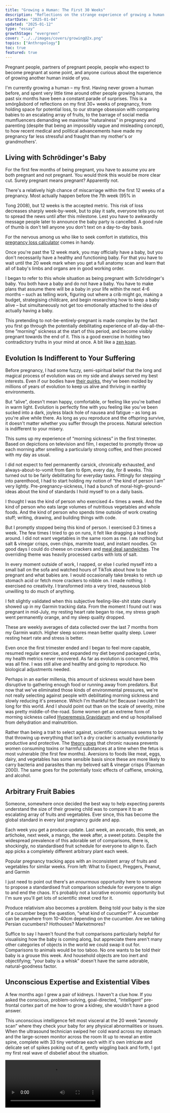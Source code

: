 ```yaml
---
title: "Growing a Human: The First 30 Weeks"
description: "Reflections on the strange experience of growing a human from scratch, without any conscious understanding of how you are doing it"
startDate: "2025-01-04"
updated: "2025-01-12"
type: "essay"
growthStage: "evergreen"
cover: "../../images/covers/growing@2x.png"
topics: ["Anthropology"]
toc: true
featured: true
---
```




<AssumedAudience>

Pregnant people, partners of pregnant people, people who expect to become pregnant at some point,
and anyone curious about the experience of growing another human inside of you.

</AssumedAudience>

<Spacer size="xs" />

<IntroParagraph>I'm currently growing a human – my first. Having never grown a human before, and spent very little time around other people growing humans, the past six months have been a constant parade of surprises. This is a smörgåsbord of reflections on my first 30+ weeks of pregnancy, from holding space for potential loss, to our strange obsession with comparing babies to an escalating array of fruits, to the barrage of social media mumfluencers demanding we maximise “naturalness” in pregnancy and parenting (despite that being an impossibly vague and misleading concept), to how recent medical and political advancements have made my pregnancy far less stressful and fraught than my mother's or grandmothers'.</IntroParagraph>

<BasicImage src="/images/covers/growing@2x.png" width="700" margin="0 auto" alt="An illustration of a baby in a womb" />

## Living with Schrödinger's Baby

For the first few months of being pregnant, you have to assume you are both pregnant and not
pregnant. You would think this would be more clear cut. Surely pregnant means pregnant? Apparently
not.

There's a relatively high chance of miscarriage within the first 12 weeks of a pregnancy. Most
actually happen before the 7th week (95% in

<AcademicReference title="Miscarriage risk for asymptomatic women after a normal first-trimester prenatal visit" href="https://pubmed.ncbi.nlm.nih.gov/18310375/" year="2008" authors="Stephen Tong, Anupinder Kaur, et al." abstract="Objective: To estimate the risk of miscarriage among asymptomatic women after a prenatal visit between 6 and 11 weeks of gestation where proof of fetal viability of a singleton was obtained by office ultrasonography at the same visit.  Methods: This was a prospective cohort study performed over 2 years (March 2004-2006) at an antenatal clinic at a large tertiary hospital in Victoria, Australia. Those recruited were 697 asymptomatic women who attended their first antenatal visit between 6 (+2 days) and 11(+6 days) weeks of gestation, where evidence of fetal cardiac activity of a singleton was obtained by office ultrasonography. The main outcome measure was rates of miscarriage, stratified by gestation at presentation. Results: One case was lost to follow-up. The risk of miscarriage among the entire cohort was 11 of 696 (1.6%). The risk fell rapidly with advancing gestation; 9.4% at 6 (completed) weeks of gestation, 4.2% at 7 weeks, 1.5% at 8 weeks, 0.5% at 9 weeks and 0.7% at 10 weeks (chi(2); test for trend P=.001). Most who miscarried received their ultrasound diagnoses many weeks after their visit; five (45%) were diagnosed in the second trimester, and all but one received their ultrasound diagnoses after 10 weeks of gestation.  Conclusion: For women without symptoms, the risk of miscarriage after attending a first antenatal visit between 6 and 11 weeks is low (1.6% or less), especially if they present at 8 weeks of gestation and beyond. Our data could be used to reassure such women that the probability of progressing to later than 20 weeks of gestation is very good.">Tong
2008</AcademicReference>), but 12 weeks is the accepted metric. This risk of loss decreases sharply
week-by-week, but to play it safe, everyone tells you not to spread the news until after this
milestone. Lest you have to awkwardly message people later to announce the baby party is cancelled.
A good rule of thumb is don't tell anyone you don't text on a day-to-day basis.

For the nervous among us who like to seek comfort in statistics, this
[pregnancy loss calculator](https://datayze.com/miscarriage-reassurer) comes in handy.

Once you're past the 12 week mark, you may officially have a baby, but you don't necessarily have a
healthy and functioning baby. For that you have to wait until the 20 week mark when you get a full
anatomy scan and learn that all of baby's limbs and organs are in good working order.

I began to refer to this whole situation as being pregnant with Schrödinger's baby. You both have a
baby and do not have a baby. You have to make plans that assume there will be a baby in your life
within the next 4-6 months – such as telling work, figuring out where a crib might go, making a
budget, strategising childcare, and begin researching how to keep a baby alive – but simultaneously
not get too emotionally attached to the idea of actually having a baby.

This pretending to not-be-entirely-pregnant is made complex by the fact you first go through the
potentially debilitating experience of all-day-all-the-time ”morning” sickness at the start of this
period, and become visibly pregnant towards the end of it. This is a good exercise in holding two
contradictory truths in your mind at once. A bit like a [zen koan](https://ashidakim.com/zenkoans).

## Evolution Is Indifferent to Your Suffering

Before pregnancy, I had some fuzzy, semi-spiritual belief that the long and magical process of
evolution was on my side and always served my best interests. Even if our bodies have
[their quirks](https://www.sdbonline.org/sites/fly/lewheldquirk/figlegq6.htm), they've been molded
by millions of years of evolution to keep us alive and thriving in earthly environments.

<BasicImage width="700" src="/images/posts/growing-a-human/anatomy-quirks.jpeg" sourceUrl="https://www.sdbonline.org/sites/fly/lewheldquirk/figlegq6.htm" sourceTitle="Quirks of Human Anatomy (Held 2009)" showalt alt="All the parts of human anatomy that don't have clear evolutionary advantages or seem actively unhelpful and poorly designed" />

But “alive”, doesn't mean happy, comfortable, or feeling like you're bathed in warm light. Evolution
is perfectly fine with you feeling like you've been sucked into a dark, joyless black hole of nausea
and fatigue – as long as you're alive while there. As long as you reproduce and the offspring
survive, it doesn't matter whether you suffer through the process. Natural selection is indifferent
to your misery.

This sums up my experience of “morning sickness” in the first trimester. Based on depictions on
television and film, I expected to promptly throw up each morning after smelling a particularly
strong coffee, and then proceed with my day as usual.

I did not expect to feel permanently carsick, chronically exhausted, and always-about-to-vomit from
6am to 6pm, every day, for 8 weeks. This turned out to be fairly debilitating for everyday tasks.
Fittingly for stepping into parenthood, I had to start holding my notion of “the kind of person I
am” very lightly. Pre-pregnancy-sickness, I had a bunch of moral-high-ground-ideas about the kind of
standards I hold myself to on a daily basis.

I thought I was the kind of person who exercised 4+ times a week. And the kind of person who eats
large volumes of nutritious vegetables and whole foods. And the kind of person who spends time
outside of work creating stuff; writing, drawing, and building things with code.

But I promptly stopped being this kind of person. I exercised 0.3 times a week. The few times I
tried to go on runs, it felt like dragging a lead body around. I did not want vegetables in the same
room as me. I ate nothing but salt & vinegar crisps, oven chips, marmite toast, and instant noodles.
On good days I could do cheese on crackers and
[meal deal sandwiches](https://www.theguardian.com/news/2017/nov/24/how-the-sandwich-consumed-britain).
The overriding theme was heavily processed carbs with lots of salt.

<BasicImage width="600" src="/images/posts/growing-a-human/crisps.png" alt="My primary source of nutrition for the entire first trimester" showalt />

In every moment outside of work, I napped, or else I curled myself into a small ball on the sofa and
watched hours of TikTok about how to be pregnant and what babies are. I would occasionally take
breaks to retch up stomach acid or fetch more crackers to nibble on. I made nothing. I exercised no
creativity. I transformed into a very tired, nauseous blob unwilling to do much of anything.

I felt slightly validated when this subjective feeling-like-shit state clearly showed up in my
Garmin tracking data. From the moment I found out I was pregnant in mid-July, my resting heart rate
began to rise, my stress graph went permanently orange, and my sleep quality dropped.

<GarminData />

<Subtext>These are weekly averages of data collected over the last 7 months from my Garmin watch. Higher sleep scores mean better quality sleep. Lower resting heart rate and stress is better.</Subtext>

<Spacer size="xs" />

Even once the first trimester ended and I began to feel more capable, resumed regular exercise, and
expanded my diet beyond packaged carbs, my health metrics never recovered. As far as evolution is
concerned, this was all fine. I was still alive and healthy and going to reproduce. No biological
adjustments needed.

Perhaps in an earlier millenia, this amount of sickness would have been disruptive to gathering
enough food or running away from predators. But now that we've eliminated those kinds of
environmental pressures, we're not really selecting against people with debilitating morning
sickness and slowly reducing it's presence. Which I'm thankful for! Because I wouldn't be long for
this world. And I should point out than on the scale of severity, mine was pretty
middle-of-the-road. Some women get an extreme form of morning sickness called
[Hyperemesis Gravidarum](https://en.wikipedia.org/wiki/Hyperemesis_gravidarum) and end up
hospitalised from dehydration and malnutrition.

Rather than being a trait to select against, scientific consensus seems to be that throwing up
everything that isn't a dry cracker is actually evolutionarily productive and protective. The
[theory goes](https://arc.net/l/quote/fwoaekfw) that chronic nausea prevents women consuming toxins
or harmful substances at a time when the fetus is most vulnerable (the first few months). Aversions
to foods like meat, eggs, dairy, and vegetables has some sensible basis since these are more likely
to carry bacteria and parasites than my beloved salt & vinegar crisps
(<AcademicReference title="Morning sickness: a mechanism for protecting mother and embryo" href="https://pubmed.ncbi.nlm.nih.gov/10858967/" year="2000" authors="S M Flaxman, P W Sherman" abstract="Approximately two-thirds of women experience nausea or vomiting during the first trimester of pregnancy. These symptoms are commonly known as morning sickness. Hook (1976) and Profet (1988) hypothesized that morning sickness protects the embryo by causing pregnant women to physically expel and subsequently avoid foods that contain teratogenic and abortifacient chemicals, especially toxic chemicals in strong-tasting vegetables, caffeinated beverages and alcohol. We examined this hypothesis by comprehensively reviewing the relevant medical, psychological and anthropological literature. In its support, (i) symptoms peak when embryonic organogenesis is most susceptible to chemical disruption (weeks 6-18), (ii) women who experience morning sickness are significantly less likely to miscarry than women who do not (9 of 9 studies), (iii) women who vomit suffer fewer miscarriages than those who experience nausea alone, and (iv) many pregnant women have aversions to alcoholic and nonalcoholic (mostly caffeinated) beverages and strong-tasting vegetables, especially during the first trimester. Surprisingly, however, the greatest aversions are to meats, fish, poultry, and eggs. A cross-cultural analysis using the Human Relations Area Files revealed 20 traditional societies in which morning sickness has been observed and seven in which it has never been observed. The latter were significantly less likely to have animal products as dietary staples and significantly more likely to have only plants (primarily corn) as staples than the 20 societies in which morning sickness occurred. Animal products may be dangerous to pregnant women and their embryos because they often contain parasites and pathogens, especially when stored at room temperatures in warm climates. Avoiding foodborne microorganisms is particularly important to pregnant women because they are immunosuppressed, presumably to reduce the chances of rejecting tissues of their own offspring (Haig 1993). As a result, pregnant women are more vulnerable to serious, often deadly infections. We hypothesize that morning sickness causes women to avoid foods that might be dangerous to themselves or their embryos, especially foods that, prior to widespread refrigeration, were likely to be heavily laden with microorganisms and their toxins. The alternative hypotheses that morning sickness is (i) an epiphenomenon of mother-offspring genetic conflict or hormones associated with viable pregnancies, or (ii) an indicator to potential sexual partners and kin that the woman is pregnant, resulting in reduced sexual behavior and increased nepotistic aid, were not well supported. Available data are most consistent with the hypothesis that morning sickness serves an adaptive, prophylactic function.">Flaxman
2000</AcademicReference>). The same goes for the potentially toxic effects of caffiene, smoking, and
alcohol.

## Arbitrary Fruit Babies

Someone, somewhere once decided the best way to help expecting parents understand the size of their
growing child was to compare it to an escalating array of fruits and vegetables. Ever since, this
has become the global standard in every last pregnancy guide and app.

Each week you get a produce update. Last week, an avocado, this week, an artichoke, next week, a
mango, the week after, a sweet potato. Despite the widespread prevalence of this adorable set of
comparisons, there is, shockingly, no standardised fruit schedule for everyone to align to. Each app
picks a completely different arbitrary plant each week.

<FullWidthBackground>

<GridColumns columns={4} gridGap="1rem">

<BasicImage alt="A pregnancy app with a fruit representing how large the baby is" width="400px" src="/images/posts/growing-a-human/fruit2.png" />

<BasicImage width="400px" src="/images/posts/growing-a-human/fruit5.jpeg" alt="A pregnancy app with a fruit representing how large the baby is" />

<BasicImage width="400px" src="/images/posts/growing-a-human/fruit3.png" alt="A pregnancy app with a fruit representing how large the baby is" />

<BasicImage width="400px" src="/images/posts/growing-a-human/fruit1.png" alt="A pregnancy app with a fruit representing how large the baby is" />

</GridColumns>

<Subtext>Popular pregnancy tracking apps with an inconsistent array of fruits and vegetables for similar weeks. From left: What to Expect, Preggers, Peanut, and Garmin</Subtext>

</FullWidthBackground>

I just need to point out there's an _enourmous_ opportunity here to someone to propose a
standardised fruit comparison schedule for everyone to align to and end the chaos. It's probably not
a lucrative economic opportunity but I'm sure you'll get lots of scientific street cred for it.

Produce relativism also becomes a problem. Being told your baby is the size of a cucumber begs the
question, "what kind of cucumber?" A cucumber can be anywhere from 10-40cm depending on the
cucumber. Are we talking Persian cucumbers? Hothouses? Marketmores?

Suffice to say I haven't found the fruit comparisons particularly helpful for visualising how the
baby is coming along, but appreciate there aren't many other categories of objects in the world we
could swap it out for. Comparisons to animals would be too taboo. No one wants to be told their baby
is a grouse this week. And household objects are too inert and objectifying; “your baby is a whisk”
doesn't have the same adorable, natural-goodness factor.

## Unconscious Expertise and Existential Vibes

A few months ago I grew a pair of kidneys. I haven't a clue how. If you asked the conscious,
problem-solving, goal-directed, “intelligent” pre-frontal cortex part of me how to grow a kidney,
she wouldn't have a good answer.

This unconscious intelligence felt most visceral at the 20 week “anomoly scan” where they check your
baby for any physical abnormalities or issues. When the ultrasound technician swiped her cold wand
across my stomach and the large-screen monitor across the room lit up to reveal an entire spine,
complete with 33 tiny vertebrae each with it's own intricate and delicate set of spikes poking out
of it, gently wiggling back and forth, I got my first real wave of disbelief about the situation.

<Video src="https://www.youtube.com/embed/c8sAmNrVld4?si=_SnwYu-z6L-UpZmV" />

<Subtext>Not my baby, but a typical view of what you see at a 20 week ultrasound scan.</Subtext>

<Spacer size="xs" />

If you hadn't guessed already, I'm not a woman of faith. At least not in the sense of temples or
Allah or throwing blessed-by-Christ-holy-water on people. I don't have a weekly standing appointment
to reflect on my place in the universe and bow down before higher-order beings. But I do carry
around a strong sense of reverence and awe for higher-order forces; the unreasonable effectiveness
of evolution, the tectonic plates floating about on molten mantle sculpting our earth, the symbiotic
relationship between clownfish and sea anemones, the fact trees warn each other of dangers via
chemical signals and send reinforcements, the mystery of consciousness, and whatever the fuck is
going on with black holes. These things all give me Carl Sagan's energy marvelling at the
[pale blue dot](https://www.youtube.com/watch?v=wupToqz1e2g).

Growing a small human has turned up the dial on that existential awe and become an unexpectedly
profound experience for me. More so than any of my other earthly pursuits. Every time the little
creature kicks me or flops over in my stomach, I'm flooded with a sense of marvel in the most
unjaded way possible. Which is saying a lot for someone raised in a world of staunch atheism,
skepticism, and a low tolerance for anything vibey or _woo_.

After decades of existing in a culture that worships rational, modern, scientific knowledge,
preferably “discovered” within the last 500 years, it's been humbling to realise how much the
pre-modern, animalistic parts of me know and are capable of. And how much of me feels innately,
sub-consciously designed to want this and be perfectly equipped to do it.

Perhaps I shouldn't say “I” am growing this baby, because “I” – as a conscious being with a sense of
self, skills, and goals – have little to do with the process unfolding in my midsection. The
instructions for how each cell should divide up into kidneys and vertebrae and adorable toes are not
coming from me. They're baked into the precise combination of DNA this little one ended up with.
It's evolution following a set of protocols and best practices. It is not "me" growing the baby, any
more than it's “me” filtering out toxins in my kidneys right now. Which is a relief! And feels a lot
like the trust and surrender religious people talk about when they say things like “it's in God's
hands.” For me, it's in millions of years of evolution's hands.

## All Natural, Organic, Granola, Earth Mothering

Naturalness is a major concern in Motherland.<Footnote idName={1}>I acknowledge not all primary
parents are women/mothers and I shouldn't be unjustly gendering this, but if you go look for
parenting content online you will have to acknowledge this is an _overwhelmingly_ female space. It's
silly to pretend 99% of the people making and engaging with pregnancy content are not
women.</Footnote> Every kind of pregnancy content I've consumed – advice books, Tiktok and YouTube
videos, Instagram influencer stories, podcasts, unhinged [Mumsnet](https://www.mumsnet.com/) posts –
all share a consistent theme: the mandate to maximise Nature in your pregnancy.

Potential new mothers are urged to eat only natural foods, take natural supplements, prepare to
naturally breastfeed, buy natural organic baby clothing, stock up on natural, wooden toys and
chemical-free lotions and eco-friendly cloth diapers, consider names inspired by nature, learn
natural parenting methods like babywearing and co-sleeping, and tap into their natural mothering
instincts.

<GridColumns columns={3} alignItems="top">

<BasicImage alt="A woman holding a baby standing in a field" src="/images/posts/growing-a-human/natural1.png" />

<BasicImage alt="12 natural baby products" src="/images/posts/growing-a-human/natural6.png" />

<BasicImage alt="A list of natural things to get for a baby including organic cotton blankets, herbal tinctures, minerals, and organic linen" src="/images/posts/growing-a-human/natural2.png" />

<BasicImage alt="Wooden baby rattles" src="/images/posts/growing-a-human/natural12.png" />

<BasicImage alt="Homemade breastmilk lotion" src="/images/posts/growing-a-human/natural11.png" />

<BasicImage alt="A baby in a resuable cloth diaper in a garden" src="/images/posts/growing-a-human/natural7.png" />

<BasicImage alt="A child playing and the words 'children should be fueled by sunshine, fresh food, and play, not artificial colours, preservatives, and screen time" src="/images/posts/growing-a-human/natural13.png" />

<BasicImage alt="Images of women and babies in nature with the text 'my favourite nature names for girls'" src="/images/posts/growing-a-human/natural3.png" />

<BasicImage alt="A list of girl baby names inspired by nature" src="/images/posts/growing-a-human/natural4.png" />

</GridColumns>

<Subtext>The natural mothering philosophy on display on Instagram. Sources: [@anourishedmother](https://www.instagram.com/p/DDf7aCHx-RX/), [@thewiseconsumer](https://www.instagram.com/p/CwlLV6bP-ou/), [@toysfromthewoods](https://www.instagram.com/toysfromthewoods/), [@twopawsfarmhouse](https://www.instagram.com/twopawsfarmhouse/), [@elksbar_reusable](https://www.instagram.com/elskbar_reusable/), [@softbabynames](https://www.instagram.com/reel/,C3Y4CiLOya2/)</Subtext>

<Spacer size="xs" />

This vibe seems especially potent in the current zeitgeist of
[trad wives](https://en.wikipedia.org/wiki/Tradwife) living on
[Utah farms](https://www.instagram.com/ballerinafarm/?hl=en), collecting morning eggs, making yogurt
and sourdough from scratch, and dressing their eleven children in home-spun organic cotton frocks.
These women are apt to describe themselves as “a bit granola” or “crunchy.”

As evidenced in the previous section, I am entirely on board with trusting our pre-industrial bodies
and acknowledging the limits of modern knowledge. New parents of vulnerable babies are justified in
their skepticism of novel, untested, and potentially harmful things. But the tidal wave of
“naturalness” in motherland lacks much critical thinking or nuance.

There is a blind labelling of anything natural as inherently better. Natural food is healthier for
you. Natural substances are safer. Natural lighting is more pleasant and tuned to your circadian
cycles. Natural ways of living are more in line with our biology. Natural parenting techniques have
stood the test of time. Natural colours like beiges and browns have become an all-purpose signifier
of purity and goodness, leading to a proliferation of
“[sad beige mums](https://www.huffingtonpost.co.uk/entry/sad-beige-parenting-trend_l_63c5cf84e4b0cbfd55f587f3)”
exclusively purchasing neutral-coloured baby clothing, toys, and nursery
items.<Footnote idName={2} isClosed>Even though making a onesie or a pacifier brown doesn't make it
any safer or closer to the earth than a red, purple, or blue one.</Footnote>

<GridColumns columns={2} alignItems="top">

<BasicImage alt="A beige nursery" src="/images/posts/growing-a-human/beige1.png" />

<BasicImage alt="A set of beige baby clothes and booties" src="/images/posts/growing-a-human/beige3.png" />

<BasicImage alt="A beige nursery" src="/images/posts/growing-a-human/beige2.png" />

<BasicImage alt="A baby dressed in beige laying in a beige pod" src="/images/posts/growing-a-human/beige4.png" />

</GridColumns>

<Subtext>The standard beige aesthetic. Sources: [@bebejou_polska](https://www.instagram.com/p/C9CSexMo9Iz/), [@mywarrenhill](https://www.instagram.com/p/C3__u6rS5sW/), [@thebabydenuk](https://www.instagram.com/p/DBeeikBid2M/), [@mainsauvage](https://www.instagram.com/p/DDBys8xNcWy/?img_index=2) </Subtext>

<Spacer size="xs" />

Unnatural, man-made things like plastics, chemicals, pesticides, pollution, additives, genetic
modifications, high-fructose corn syrup, cheetos, polyester, screens, and fluorescent lights are
always framed as bad, harmful, and to be avoided at all costs.<Footnote idName={3}>To be clear, most
of these things are indeed harmful and should be avoided, but not because they're unnatural and
humans made them. It's because they have harmful properties which we've discovered through
scientific research and reasoning. Plenty of “natural” things like asbestos, mercury, and arsenic
are equally dangerous.</Footnote>

The attempted simplification of the world into these two clear categories – natural and unnatural –
is both false, and a source of endless confusion, conflict, and poorly made decisions.

That's because “nature” and “culture” are not two fixed, distinct, and absolute types we can sort
everything into; there's no clear-cut set of safe, pure things unmarked by human influence, and
another of dangerous, artificial things tainted by us. Human and non-human things are always
entangled and shaped by one another.

Anthropologist [Donna Haraway](https://en.wikipedia.org/wiki/Donna_Haraway) was one the first to
argue this in her 1991 book
[Simians, Cyborgs, and Women](https://www.google.co.uk/books/edition/Simians_Cyborgs_and_Women/23ff1vCaLPIC?hl=en&gbpv=0).<Footnote idName={4}>This
was an expansion on her earlier essay
[A Cyborg Manifesto](https://warwick.ac.uk/fac/arts/english/currentstudents/undergraduate/modules/fictionnownarrativemediaandtheoryinthe21stcentury/manifestly_haraway_----_a_cyborg_manifesto_science_technology_and_socialist-feminism_in_the_....pdf)
(1985), and she later wrote
[The Companion Species Manifesto](https://press.uchicago.edu/ucp/books/book/distributed/C/bo3645022.html)
(2003) followed this same line of thinking. I should also mention
[Bruno Latour](https://en.wikipedia.org/wiki/Bruno_Latour)'s
[We Have Never Been Modern](https://en.wikipedia.org/wiki/We_Have_Never_Been_Modern) (1991) –
another foundational text for this theory. Sadly, both Haraway and Latour are horrendous writers and
trying to understand their original texts is a laborious and baffling process, which is probably why
they're not more widely known.</Footnote> In it, she critiques our moden approach to seeing the
world in clear dualities: human/animal, machine/organic, male/female, and natural/cultural. She
instead advocates for a more holistic, hybridised, and interconnected view of the world – one she
calls “[[natureculture]]” – that recognizes that nothing is ever purely one or the other. People,
creatures, objects, and ideas are always hybrids of these categories. Cultural, social, and
technological forces transform what we might otherwise label as “natural,” while natural systems
shape and influence our cultural, social, and technological realms. These false divisions have been
socially and historically constructed, and do not exist a priori in the world. “Nature” is a concept
we invented to draw a line between ourselves and the earth – a tool for asserting human uniqueness
and separation that became an obsession during the scientific revolution of the 17th and 18th
centuries ([Latour 1991](https://en.wikipedia.org/wiki/We_Have_Never_Been_Modern)).

Bananas are a prime example of a natureculture hybrid. 10,000 years ago, wild bananas were small,
fibrous, bitter fruits filled with large, hard seeds and not much
flesh.<Footnote isClosed idName={5}>We know this because we've found
[phytoliths](https://www.apscience.org.au/pbf_02_3/) of these unappealing bananas in sediment layers
of swamps in Papua New Guinea and Southeast Asia dating to at least 7,000 y.a. and up to 10,000 y.a.
These ancient bananas match some species of wild bananas that still exist today. These swamps are
our earliest evidence of banana cultivation.</Footnote> They offered little sustenance and look
nothing like the bananas we buy today.

<BasicImage width="1000" src="/images/posts/growing-a-human/banana.jpg" />

<GridColumns margin="var(--space-m) auto var(--space-s)" columns={3}>

<BasicImage src="/images/posts/growing-a-human/banana1.jpg" />

<BasicImage src="/images/posts/growing-a-human/banana2.png" />

<BasicImage src="/images/posts/growing-a-human/banana3.jpg" />

</GridColumns>

<Subtext>Photos of pre-cultivation wild bananas in their “natural” state. Sources: [Wikimedia](https://en.m.wikipedia.org/wiki/File:Inside_a_wild-type_banana.jpg), [R. Ploetz](https://agroforestry.net/images/pdfs/Banana-plantain-overview.pdf), [C. Lentfer](https://www.apscience.org.au/pbf_02_3/), </Subtext>

<Spacer size="xs" />

But they had enough potential for humans to start cultivating them. Once we began selecting the
larger, sweeter, less seedy ones and planting more of them, bananas began their slow transformation
into what we're used to today; the huge Cavendish variety with teeny tiny seeds, lots of sweet
flesh, and thick skins to survive their journey through the grocery supply chain
(<AcademicReference title="Multidisciplinary perspectives on banana (Musa spp.) domestication" href="https://www.pnas.org/doi/10.1073/pnas.1102001108" year="2011" authors="X Perrier, E De Langhe, et al." abstract="Original multidisciplinary research hereby clarifies the complex geodomestication pathways that generated the vast range of banana cultivars (cvs). Genetic analyses identify the wild ancestors of modern-day cvs and elucidate several key stages of domestication for different cv groups. Archaeology and linguistics shed light on the historical roles of people in the movement and cultivation of bananas from New Guinea to West Africa during the Holocene. The historical reconstruction of domestication processes is essential for breeding programs seeking to diversify and improve banana cvs for the future.">Perrier
2011</AcademicReference>). Selecting which banana plants to grow more of isn't exactly
technological. It involved no genetic engineering, pesticides, labs, or mechanical equipment. But
human actions distinctly shaped the bananas we know today from an entirely different kind of plant.

If you went down to the grocery store and bought an organic banana, is that banana natural or
unnatural? Do you think this cultivated banana is somehow worse than its pre-historic wild
counterpart? Is feeding it to your child going to harm them in some way?

There are countless such cases where humans and other creatures, environments, and substances have
not just influenced each other but adapted and co-evolved together as hybrids;
[corn](https://evolution.earthathome.org/grasses/andropogoneae/maize-domestication/) and
[wheat](https://pmc.ncbi.nlm.nih.gov/articles/PMC8467621/) shaped by cultivation just like bananas,
dogs becoming more
[docile and cooperative](https://www.frontiersin.org/journals/psychology/articles/10.3389/fpsyg.2014.01582/full),
_Bifidobacterium_ and _Lactobacillus_ bacteria feeding on Cheerios and Chobani in our gut
microbiomes, coral reefs adapting to
[survive in warming oceans](https://phys.org/news/2022-09-scientists-evolution-coral-reefs.html),
the [12 million](https://pmc.ncbi.nlm.nih.gov/articles/PMC10725012/) children born by IVF, foxes and
pigeons flourishing in cities on trash diets, seasonal flu viruses mutating into aggressive new
strains, babies with
[larger head sizes](https://medicalxpress.com/news/2016-12-instances-c-sections-evolutionary.html)
caused by an increase in cesarean births, and
[plastic-eating bacteria](https://e360.yale.edu/digest/bugs-are-evolving-to-eat-plastic-study-finds)
cleaning up our pollution are all cases of deep, complex entanglements. Where nature ends and
culture begins is a murky tangle.

Understanding that “nature” is an imagined category, and not one that necessarily correlates to
safer, purer, and better, makes achieving the ideal of natural parenting a touch harder. Instead of
being able to assess the safety and goodness of food, toys, and parenting practices based on how
untouched by human modernity they seem, we have to rely on other kinds of decision-making. Like
considering what makes sense within our particular cultural contexts, using our critical thinking
skills, and trusting the most unnatural of things: published, peer-reviewed scientific studies
containing hard evidence.

This kind of research and analysis takes a lot of effort though, so it's understandable people
resort to easier heuristic shortcuts like “all brown things are safe.” We should at least
acknowledge we're engaging in a convenient delusion while we do it.

### Traditional and Tribal Parenting

The recent idealisation of “traditional” parenting cultures is a prime example of this inconvenient
confusion. There's been a growing interest in how people from non-WEIRD<Footnote idName={6}>Western,
educated, industrialised, rich, and democratic. Loosely, the cultures of North America and Europe.
More on this demographic categorisation
[here](https://news.harvard.edu/gazette/story/2020/09/joseph-henrich-explores-weird-societies/).</Footnote>
nations and cultures approach pregnancy and child rearing. Popular books like
_[Hunt, Gather, Parent](https://www.google.co.uk/books/edition/Hunt_Gather_Parent/5iIZEAAAQBAJ?hl=en&gbpv=0):
What Ancient Cultures Can Teach Us About the Lost Art of Raising Happy, Helpful Little Humans_
(2021) popularised a semi-anthropological approach of looking to cultures like the Mayans of Mexico,
Inuits of the Arctic, and Hadzabe of Tanzania for advice on how to raise children. Practices like
babywearing, co-sleeping, baby-led weaning, elimination communication, gentle parenting, extended
breastfeeding, and communal childcare have all become more popular as “traditional” ways of
parenting. Social media mumfluencers will often invoke imagery of hunter-gatherer societies and
pre-historic ancestors running about in tribes to promote these practices, using them as evidence
for their inherent goodness.

The unspoken assumption here is that non-WEIRD and subsistence cultures like the Mayans, Inuits, and
Hadzabe have lifestyles closer to pre-historic humans than ours, and therefore their parenting
approaches are more natural and preferable. And they might be! Lots of these practices have been
passed down through many generations, are sensible, and backed up by good evidence.

But I think it's helpful to remember:

- People from non-WEIRD cultures are not living in a static society that hasn't been changed or
  transformed by modern practices. They are not ancestral people frozen in time, untouched by
  cultural evolution. Their practices are not necessarily the One True Natural Ideal of pre-historic
  life.
- Our pre-modern ancestors (and the cultures we try to use as stand-ins for them) might not be the
  best model for ideal parenting in the 21st century. They not only led drastically different lives
  to us, with different restrictions and needs, but also had _much_ higher rates of child mortality,
  disease, and suffering, and both procreated and died much younger than we
  do.<Footnote idName={7}>Our estimates are that hunter-gatherer women had their first
  [child at 18](https://journals.sagepub.com/doi/pdf/10.1177/14747049211039506#:~:text=As%20would%20be%20anticipated%20from,cally)
  and 49% of those children died before reaching puberty
  ([Our World in Data](https://ourworldindata.org/child-mortality))</Footnote> Idealising their
  lives as superior and preferable to our own is classic [[Paleolithic Nostalgia]].

This blanket idealisation also overlooks the fact that some non-WEIRD societies tolerate seemingly
brutal parenting practices. Infanticide is not uncommon. The Ache hunter-gathers of Paraguay buried
babies born in the breech position, without hair, or with visible disabilities. When an adult member
of the community died, at least one child was thrown into the grave with them
([Small 1998](https://www.google.co.uk/books/edition/Our_Babies_Ourselves/GqMNdq9dN90C?hl=en&gbpv=0)).
Similarly, several cultures in sub-Saharan Africa historically killed twins at birth, believing them
to bring bad luck
([Fenske and Wang 2023](https://www.sciencedirect.com/science/article/pii/S0304387823000494)).

Killing aside, subsistence communities constantly on the move — spending their days doing physical
labour and living in environments filled with harsh weather, wild animals, and poisonous plants —
simply have very different needs from a yummy mummy living in Greenwich or Guildford. Constant
babywearing, breastfeeding, and co-sleeping are less critical for survival when you’re in a heated
flat equipped with a [Snoo](https://happiestbaby.co.uk/products/snoo-smart-bassinet), a
[baby barista](https://mybabybarista.com/), and a rotating selection of ergonomic bouncers from John
Lewis.

### “Achieving” Natural Birth

I found the blind reverence for nature most complex when it comes to birth itself. Specifically,
advice on how to “achieve” many women's assumed goal of an all-natural, unmedicated birth. Most of
the birthing advice content on YouTube and Instagram focuses on eschewing unnatural, modern
interventions like hospital wards and pain-relieving drugs like epidurals.<Footnote idName={8}>An
epidural is an injection into the spine that numbs the lower half of the body, providing effective
pain relief for women in labour.</Footnote> The top-rated birthing books on everyone's lists, like
[Ina May's Guide to Childbirth](https://www.google.co.uk/books/edition/Ina_May_s_Guide_to_Childbirth/JWGE7ezuNlAC?hl=en&gbpv=0)
and [Hypnobirthing](https://www.google.co.uk/books/edition/Hypnobirthing/4O5wDwAAQBAJ?hl=en&gbpv=0),
convincingly argue birth is the most natural thing in the world, and should not require medical
assistance.

They instead promise that if you set up a birthing pool at home, surround yourself with candles, and
learn a few deep breathing techniques, birth can be a relatively painless, peaceful, and empowering
experience. They say we shouldn't talk about “pain” during birth, but instead use words like
“intensity” and “power.” These books are filled with accounts of women ecstatically giving birth
leaning against a tree and channelling their inner animal under the moonlight.<Footnote idName={9}>I
will concede these stories are primary in the
[Ina May](https://www.google.co.uk/books/edition/Ina_May_s_Guide_to_Childbirth/JWGE7ezuNlAC?hl=en&gbpv=0)
book but read as even more hippie and unhinged than I've described here.</Footnote>

Now, I have absolutely no expertise or experience yet of birth. But I've surveyed every woman I know
with children, and watched one too many online videos of live birth vlogs, and the consistent theme
across the board is that women both report, or clearly appear to be experiencing, previously
unfathomable levels agony throughout the process. Common descriptions include “feeling like I was
being torn in half” or “having my guts shoved out of me” or “like shitting out a watermelon” or “I'm
too traumatised to talk about it”. And if we've learned anything in recent years, it's that we
should Believe Women.

So there appears to be some disconnect going on between the ideal, natural birth experience women
are being told they should try to achieve, and the reported reality of most people's birth
experiences. The people who dole out birth advice are quick to say there are no wrong choices and
everyone's personal preferences should be respected. But I'm personally confused by the idealisation
of subjecting yourself to tremendous levels of pain in the service of doing things “the natural
way”. As established previously, nature doesn't care much about your comfort or enjoyment, only that
your offspring survive.

Syphilis is also “natural”. And I'm personally planning on getting an epidural.

## Pregnancy Before Pixels

Once I started talking to the seasoned women of my family about their pregnancy experiences – my
mother, mother-in-law, and still-kicking-94-year-old grandmother – terrifying stories quickly
emerged. Not of birth pain or devastating losses. But simply of the standard of maternity care,
available medical knowledge, legal rights, and technical capabilities available to pregnant women
only 30-60 years ago.

Some of these generational differences of opinion are endearing; both my mother and grandmother are
concerned I'm continuing to work out throughout pregnancy. They suggested running might make the
baby too used to bouncing movements. It might demand constant bobbing upon arrival. Or become one of
those intolerable hyperactive children. Weight lifting might stress the baby out or accidently pop
it out too early.

These worries sort of make logical sense. In their day, pregnancy was a time for quiet rest, not
sprinting around. But the point of science is we sometimes discover our intuitions are wrong.
Studies overwhelmingly show doing cardiovascular exercise and strength training throughout pregnancy
both have huge positive outcomes for both mother and child. Improved bone density. Improved stress
levels. Improved newborn growth and neurodevelopment. Fewer cesaraian sections. Shorter recovery
times after birth. Lower risk of preeclampsia, gestational diabetes, postnatal depression, and
pelvic floor
disorders.(<AcademicReference title="Benefits of aerobic or resistance training during pregnancy on maternal health and perinatal outcomes: A systematic review" href="https://www.semanticscholar.org/paper/Benefits-of-aerobic-or-resistance-training-during-A-Perales-Santos-Lozano/cc9eca306e813fd0bd2f0e3fc3da283c069aa0f9" year="2016" authors="Perales, Santos-Lozano, et al." abstract="Objective: To understand what evidence exists with regard to maternal and offspring benefits of aerobic and/or resistance training during pregnancy.  Methods: Systematic review of RCTs (published until May 2015) with healthy pregnant women and focusing on the benefits of exercise interventions on maternal health or perinatal outcomes. Studies were ranked as high/low quality, and a level of evidence was established according to the number of high-quality studies and consistency of the results.  Results: 61 RCTs were analyzed. The evidence for a benefit of combined exercise [aerobic+resistance (muscle strength)] interventions on maternal cardiorespiratory fitness and prevention of urinary incontinence was strong. A weak or insufficient level of evidence was found for the rest of interventions and outcomes  Conclusion: The exercise modality that seems to induce a more favorable effect on maternal health is the combination of aerobic and resistance exercises during pregnancy.">Perales
2016</AcademicReference>, <AcademicReference title="The Influence of Prenatal Exercise on Offspring Health: A Review" href="https://www.semanticscholar.org/paper/The-Influence-of-Prenatal-Exercise-on-Offspring-A-Moyer-Reoyo/a3cfaf84462dc5064120798849baf069b6db0488" year="2016" authors="Moyer, Reoyo, et al." abstract="Research has continued to demonstrate that exercise during pregnancy is safe. Growing evidence supports that exercise during pregnancy is beneficial for mother and fetus during gestation, with benefits persisting for the child into adulthood. Regardless of income or socioeconomic status, exercise during pregnancy is associated with increased incidence of full-term delivery. Additionally, normalization of birth measures, such as birth weight, occurs when women perform regular exercise throughout gestation. Measures of growth and development further indicate that exercise during pregnancy does not harm and may stimulate healthy growth throughout childhood. Measures of cognition and intelligence demonstrate that exercise during pregnancy causes no harm and may be beneficial. Overall, the benefits of exercise during pregnancy decrease the risk of chronic disease for both mother and child.">Moyer
2016</AcademicReference>, <AcademicReference title="Maternal Physical Activity During Pregnancy and the Effect on the Mother and Newborn: A Systematic Review" href="https://pubmed.ncbi.nlm.nih.gov/33361475/" year="2020" authors="Morales-Suárez-Varela, et al." abstract="Background: The practice of physical exercise during pregnancy has benefits for both the mother and baby. Currently, there is scientific evidence that supports the inclusion of a monitored physical activity program in the daily activities of pregnant women. The objective of this study is to provide an overview of the current status of the association between physical activity during pregnancy and the effects on the mother and the newborn.  Methods: A systematic review of the literature, assessing each study using the Scottish Intercollegiate Guidelines Network, from different databases PubMed, Embase, or ScienceDirect, on the association between maternal physical activity and its effects on the mother and the newborn published from 2010 until 2018 was conducted.  Results: About 25 studies were identified and divided into categories according to the health problems affecting the mother or newborn. It was found that 8% of all the studies received a grade B, 68% obtained a grade C, and the remaining 24% obtained less than a grade C. Improved cardiovascular function, decreased risk of gestational diabetes mellitus, hypertension, and the limitation of weight gain are among the benefits to the mother with lower percentage of body fat, increased gestational age, and potentially improved neurodevelopment as benefits for the child.  Conclusions: The realization of physical activity during pregnancy is supported by most of the studies reviewed. However, given the vulnerability of the studied populations, more studies on the association between physical activity and pregnancy are necessary.">Morales-Suárez-Varela 2020</AcademicReference>) If this was a drug, we'd give it to every pregnant woman for free.

Access to scientific research and medical insight was sparse across the board. My parents, born in
the late 1950s and early 60s, never had ultrasounds done of them in the womb. Because ultrasounds,
the primary way we check that babies are alive and have all ten fingers and toes, a beating heart,
intact spinal cords, the right number of kidneys, and limbs where they should be, weren't widely
available [until the 1970s](https://arc.net/l/quote/rfablldz).

My grandmothers had no way of knowing if the child inside of them had a serious disability or
medical issue. They had no way to check for chromosomal abnormalities like Down's Syndrome. Let
alone the baby's sex ahead of time – something we can find out today at only 6 weeks in with a £90
[blood test](https://sneakpeektest.com/). Both told stories of pregnancy being a time of terrible
worry and concern. Of being beside themselves thinking they might give birth to a stillborn, or a
severely disabled child to care for on top of their existing children, and no choice in the matter.

The differences in outcomes between their generation and mine is staggering. If we compare today to
1960, stillbirth rates have

<TooltipLink href="https://pmc.ncbi.nlm.nih.gov/articles/PMC9480862/#F1" notes="Based on UK data – 20.15 per 1,000 births in 1960 vs 3.94 per 1,000 births in 2019">dropped
by 80%</TooltipLink>. Overall infant mortality has
<TooltipLink href="https://www.cdc.gov/nchs/data/hestat/maternal-mortality/2021/maternal-mortality-rates-2021.htm" notes="Based on US data – 26 deaths per 1,000 live births in 1960 vs 5.4 deaths per 1,000 live births in 2020">dropped
by 79%</TooltipLink>. Maternal mortality is
<TooltipLink href="https://www.commonwealthfund.org/publications/issue-brief-report/2020/dec/maternal-mortality-united-states-primer" notes="Based on US data – 37.1 deaths per 100,000 live births in 1960 vs 17.8 deaths per 100,000 live births in 2020">down
52%</TooltipLink>.

Statistics are nice but what strikes me is the emotional difference in how I'm able to experience
pregnancy versus the uncertainty and anxiety they had to endure.

Unlike my grandmothers, I've been given a flood of reassuring information to help me adjust my
expectations to the reality of my pregnancy. I have seen my baby kick and flail its arms on a small
video screen. I've had blood tests to check for concerning chromosomal issues. An experienced
sonographer has measured the length of every major bone in my baby's body, it's heart chambers, and
lung capacity. A kindly midwife checks my vitals and mental health every 5 weeks to ensure I'm doing
as well as the baby is.

Even so, my experience is still brimming with the possibility of loss. From the beginning that has
been clear. The minute you realise you've been cosmically promised a tiny, perfect, unbearably
lovely child to care for, you suddenly realise all the ways that can be taken away from you. Rare
diseases. Unforeseen complications. Foreseen complications. Traumatic births. Random chance.

While modern medicine can't prevent every last prenatal tragedy, it can see far more of them coming
down the pike, and prepare parents for difficult realities. And more importantly, medically
intervene or give them choices ahead of time. Choices that are astonishingly being taken away from
parents in increasingly medieval and oppressive countries like the United States. Weird to say, but
god bless the United Kingdom <span role="img">🇬🇧</span>

My pregnancy isn't marked by fear and worry about the health of my child, or my own survival through
this process, in the way my grandmothers were. My doctors and midwives not only care for me, but
grant me the right to make choices about my own body and child. In ways my grandmothers weren't
given choices or cared for at all. Before we realised pregnant women might need some information,
rights, and emotional support.

And all I can feel is shocking, overwhelming gratitude to be pregnant at this point in history.

## Some Helpful Recommendations, So Far

A major upside of being pregnant is you get to launch an extensive research project complete with
literature reviews, spreadsheets, and buy dozens of new books, and your partner can't protest. It's
all for the good of the baby!

Most of the books in this space are a bit meh both in terms of information quality and
comprehensiveness. There's a lot of very large text, decorative call-out boxes, and almost no
references to sources or scientific studies. But I've found a couple of good exceptions:

<Spacer size="xs" />

<ResourceBook
	url="https://www.google.co.uk/books/edition/Eve/PU2lEAAAQBAJ?hl=en&gbpv=0"
	title="Eve: How The Female Body Drove 200 Million Years of Human Evolution"
	author="Cat Bohannon"
	image={Eve}
>
	Not about pregnancy explicitly, but the first few chapters trace our
	ancestral tree back to the first mammals to produce breast milk and give live
	birth. Fascinating and very well-written.
</ResourceBook>

<ResourceBook
	url="https://www.google.co.uk/books/edition/Matrescence/lsWGEAAAQBAJ?hl=en&gbpv=0"
	title="Matresence: On the Metamorphosis of Pregnancy, Childbirth and Motherhood"
	author="Lucy Jones"
	image={Mat}
>
An exploration of how women transform into mothers – psychologically, physically, and culturally.
</ResourceBook>

<ResourceBook
	url="https://www.google.co.uk/books/edition/Expecting_Better/CL2uikHxDngC?hl=en&gbpv=0"
	title="Expecting Better"
	author="Emily Oster"
	image={Expecting}
>
	Emily Oster is infamous with parents for doing the scientific research for you and presenting the data without bias. She helpfully points out you can drink a glass of wine or champagne at
	a wedding without murdering your unborn child.
</ResourceBook>

<ResourceBook
	url="https://www.google.co.uk/books/edition/Our_Babies_Ourselves/GqMNdq9dN90C?hl=en&gbpv=0"
	title="Our Babies, Ourselves: How Biology and Culture Shape the Way We Parent"
	author="Meredith Small"
	image={OurBabies}
>
An anthropological summary of what we know about cross-cultural ways of parenting. A tad dated (1998) but filled with excerpts from the ethnographic literature that I found fascinating and insightful. 
</ResourceBook>

<ResourceBook
	url="https://www.google.co.uk/books/edition/Nobody_Told_Me/lconzAEACAAJ?hl=en"
	title="Nobody Told Me"
	author="Hollie McNish"
	image={Nobody}
>
	Hollie humourously documents her pregnancy and first year of parenting through poems and journal entries. Refreshingly realistic and informative.
</ResourceBook>

<Spacer size="xs" />

Aside from books, I've found the thousands of mumfluencers on Tiktok, Instagram, and YouTube
surprisingly useful sources of insight. Despite having spent the majority of this essay critiquing
them... some clearly need to be taken with a large grain of salt. But never before in history have
expecting parents had access to so many opinions and perspectives on everything from sleep training
to newborn essentials to postpartum exercise. Our parents had a small handful of books that told
them the essentials and blissful ignorance about the rest of it.

[Vinted](https://www.vinted.co.uk/) is a popular second-hand marketplace here in the UK where I've
bought almost everything we need for baby at a tiny fraction of the retail price.

[Expecting and Empowered](https://www.expectingandempowered.com/) is a strength training app
designed for pregnant women that guides you through safe exercises for every trimester. I do
in-person classes in addition to this at a local gym, but E&E helps me understand how to safely lift
and adapt movements as my bump gets bigger, and gives me ideas for alternative exercises. I've also
heard good things about [Hatch Athletic](https://www.hatchathletic.com/).
